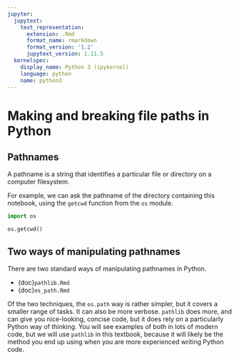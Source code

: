 ```yaml
---
jupyter:
  jupytext:
    text_representation:
      extension: .Rmd
      format_name: rmarkdown
      format_version: '1.2'
      jupytext_version: 1.11.5
  kernelspec:
    display_name: Python 3 (ipykernel)
    language: python
    name: python3
---
```


# Making and breaking file paths in Python

## Pathnames

A pathname is a string that identifies a particular file or directory on a
computer filesystem.

For example, we can ask the pathname of the directory containing this notebook, using the `getcwd` function from the `os` module.

```python
import os

os.getcwd()
```

## Two ways of manipulating pathnames

There are two standard ways of manipulating pathnames in Python.

* {doc}`pathlib.Rmd`
* {doc}`os_path.Rmd`

Of the two techniques, the `os.path` way is rather simpler, but it covers a
smaller range of tasks.  It can also be more verbose. `pathlib` does more, and
can give you nice-looking, concise code, but it does rely on a particularly
Python way of thinking.   You will see examples of both in lots of modern code,
but we will use `pathlib` in this textbook, because it will likely be the
method you end up using when you are more experienced writing Python code.
